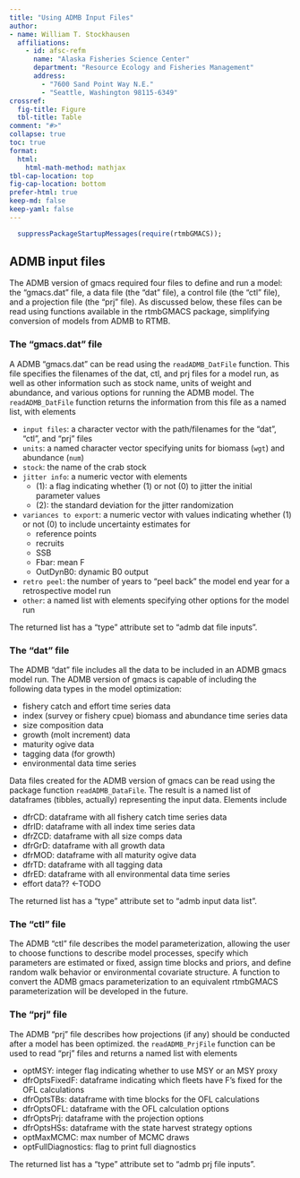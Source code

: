 ```yaml
---
title: "Using ADMB Input Files"
author:
- name: William T. Stockhausen
  affiliations:
    - id: afsc-refm
      name: "Alaska Fisheries Science Center"
      department: "Resource Ecology and Fisheries Management"
      address: 
        - "7600 Sand Point Way N.E."
        - "Seattle, Washington 98115-6349"
crossref: 
  fig-title: Figure
  tbl-title: Table
comment: "#>"
collapse: true
toc: true
format: 
  html: 
    html-math-method: mathjax
tbl-cap-location: top
fig-cap-location: bottom
prefer-html: true
keep-md: false
keep-yaml: false
---
```


<!--NOTE: for scalar variables,    use: *var*   (italics)  
          for vectors/matrices,etc use: ***V*** (bold-italics) 
          for functions            use: **fcn** (bold) 
          for verbatim code        use: `code` 
-->

```r
  suppressPackageStartupMessages(require(rtmbGMACS));
```

## ADMB input files

The ADMB version of gmacs required four files to define and run a model: the "gmacs.dat" file, a data file (the "dat" file), a control file (the "ctl" file), and a projection file (the "prj" file). As discussed below, these files can be read using functions available in the rtmbGMACS package, simplifying conversion of models from ADMB to RTMB.

### The "gmacs.dat" file

A ADMB "gmacs.dat" can be read using the `readADMB_DatFile` function. This file specifies the filenames of the dat, ctl, and prj files for a model run, as well as other information such as stock name, units of weight and abundance, and various options for running the ADMB model. The `readADMB_DatFile` function returns the information from this file as a named list, with elements 

  * `input files`: a character vector with the path/filenames for the "dat", "ctl", and "prj" files
  * `units`: a named character vector specifying units for biomass (`wgt`) and abundance (`num`)
  * `stock`: the name of the crab stock
  * `jitter info`: a numeric vector with elements
    - (1): a flag indicating whether (1) or not (0) to jitter the initial parameter values
    - (2): the standard deviation for the jitter randomization
  * `variances to export`: a numeric vector with values indicating whether (1) or not (0) to include uncertainty estimates for
    - reference points
    - recruits
    - SSB
    - Fbar: mean F
    - OutDynB0: dynamic B0 output
  * `retro peel`: the number of years to "peel back" the model end year for a retrospective model run
  * `other`: a named list with elements specifying other options for the model run

The returned list has a "type" attribute set to "admb dat file inputs".

### The "dat" file

The ADMB "dat" file includes all the data to be included in an ADMB gmacs model run. The ADMB version of gmacs is capable of including the following data types in the model optimization:

  - fishery catch and effort time series data
  - index (survey or fishery cpue) biomass and abundance time series data
  - size composition data
  - growth (molt increment) data
  - maturity ogive data
  - tagging data (for growth)
  - environmental data time series
  
Data files created for the ADMB version of gmacs can be read using the package function 
`readADMB_DataFile`. The result is a named list of dataframes (tibbles, actually) representing the input data. Elements include

  * dfrCD: dataframe with all fishery catch time series data
  * dfrID: dataframe with all index time series data
  * dfrZCD: dataframe with all size comps data
  * dfrGrD: dataframe with all growth data
  * dfrMOD: dataframe with all maturity ogive data
  * dfrTD: dataframe with all tagging data
  * dfrED: dataframe with all environmental data time series
  * effort data?? <-TODO

The returned list has a "type" attribute set to "admb input data list".

### The "ctl" file

The ADMB "ctl" file describes the model parameterization, allowing the user to choose 
functions to describe model processes, specify which parameters are estimated or fixed, 
assign time blocks and priors, and define random walk behavior or environmental covariate structure. 
A function to convert the ADMB gmacs parameterization to an equivalent rtmbGMACS parameterization will 
be developed in the future.

### The "prj" file

The ADMB "prj" file describes how projections (if any) should be conducted after a model has been optimized. the 
`readADMB_PrjFile` function can be used to read "prj" files and returns a named list with elements 

  * optMSY: integer flag indicating whether to use MSY or an MSY proxy
  * dfrOptsFixedF: dataframe indicating which fleets have F's fixed for the OFL calculations
  * dfrOptsTBs: dataframe with time blocks for the OFL calculations
  * dfrOptsOFL: dataframe with the OFL calculation options
  * dfrOptsPrj: dataframe with the projection options
  * dfrOptsHSs: dataframe with the state harvest strategy options
  * optMaxMCMC: max number of MCMC draws
  * optFullDiagnostics: flag to print full diagnostics

The returned list has a "type" attribute set to "admb prj file inputs".

